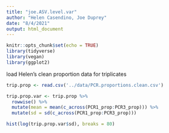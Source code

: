 ```yaml
---
title: "joe.ASV.level.var"
author: "Helen Casendino, Joe Duprey"
date: "8/4/2021"
output: html_document
---
```


```r
knitr::opts_chunk$set(echo = TRUE)
library(tidyverse)
library(vegan)
library(ggplot2)
```

load Helen's clean proportion data for triplicates 
```r
trip.prop <- read.csv('../data/PCR.proportions.clean.csv')

trip.prop.var <- trip.prop %>% 
  rowwise() %>% 
  mutate(mean = mean(c_across(PCR1_prop:PCR3_prop))) %>%
  mutate(sd = sd(c_across(PCR1_prop:PCR3_prop))) 

```

```r
hist(log(trip.prop.var$sd), breaks = 80)
```

